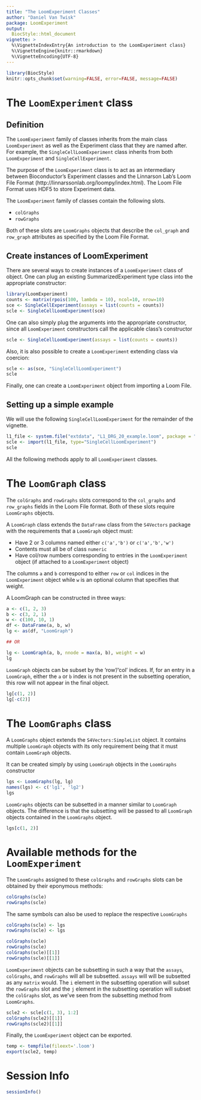```yaml
---
title: "The LoomExperiment Classes"
author: "Daniel Van Twisk"
package: LoomExperiment
output:
  BiocStyle::html_document
vignette: >
  %\VignetteIndexEntry{An introduction to the LoomExperiment class}
  %\VignetteEngine{knitr::rmarkdown}
  %\VignetteEncoding{UTF-8}
---
```


```r
library(BiocStyle)
knitr::opts_chunk$set(warning=FALSE, error=FALSE, message=FALSE)
```

# The `LoomExperiment` class

## Definition

The `LoomExperiment` family of classes inherits from the main class `LoomExperiment` as well as the Experiment class that they are named after. For example, the `SingleCellLoomExperiment` class inherits from both `LoomExperiment` and `SingleCellExperiment`.

The purpose of the `LoomExperiment` class is to act as an intermediary between Bioconductor's Experiment classes and the Linnarson Lab's Loom File Format (http://linnarssonlab.org/loompy/index.html).  The Loom File Format uses HDF5 to store Experiment data.

The `LoomExperiment` family of classes contain the following slots.

* `colGraphs`
* `rowGraphs`

Both of these slots are `LoomGraphs` objects that describe the `col_graph` and `row_graph` attributes as specified by the Loom File Format.

## Create instances of LoomExperiment

There are several  ways to create instances of a `LoomExperiment` class of object.  One can plug an existing SummarizedExperiment type class into the appropriate constructor:

```r
library(LoomExperiment)
counts <- matrix(rpois(100, lambda = 10), ncol=10, nrow=10)
sce <- SingleCellExperiment(assays = list(counts = counts))
scle <- SingleCellLoomExperiment(sce)
```

One can also simply plug the arguments into the appropriate constructor, since all `LoomExperiment` constructors call the applicable class's constructor

```r
scle <- SingleCellLoomExperiment(assays = list(counts = counts))
```

Also, it is also possible to create a `LoomExperiment` extending class via coercion:

```r
scle <- as(sce, "SingleCellLoomExperiment")
scle
```

Finally, one can create a `LoomExperiment` object from importing a Loom File.

## Setting up a simple example

We will use the following `SingleCellLoomExperiment` for the remainder of the vignette.

```r
l1_file <- system.file("extdata", "L1_DRG_20_example.loom", package = "LoomExperiment")
scle <- import(l1_file, type="SingleCellLoomExperiment")
scle
```

All the following methods apply to all `LoomExperiment` classes.

# The `LoomGraph` class

The `colGraphs` and `rowGraphs` slots correspond to the `col_graphs` and `row_graphs` fields in the Loom File format.  Both of these slots require `LoomGraphs` objects.

A `LoomGraph` class extends the `DataFrame` class from the `S4Vectors` package with the requirements that a `LoomGraph` object must:

* Have 2 or 3 columns named either `c('a','b')` or `c('a','b','w')`
* Contents must all be of class `numeric`
* Have col/row numbers corresponding to entries in the `LoomExperiment` object (if attached to a `LoomExperiment` object)

The columns `a` and `b` correspond to either `row` or `col` indices in the `LoomExperiment` object while `w` is an optional column that specifies that weight.

A LoomGraph can be constructed in three ways:

```r
a <- c(1, 2, 3)
b <- c(3, 2, 1)
w <- c(100, 10, 1)
df <- DataFrame(a, b, w)
lg <- as(df, "LoomGraph")

## OR

lg <- LoomGraph(a, b, nnode = max(a, b), weight = w)
lg
```

`LoomGraph` objects can be subset by the 'row'/'col' indices.  If, for an entry in a `LoomGraph`, either the `a` or `b` index is not present in the subsetting operation, this row will not appear in the final object.

```r
lg[c(1, 2)]
lg[-c(2)]
```

# The `LoomGraphs` class

A `LoomGraphs` object extends the `S4Vectors:SimpleList` object.  It contains multiple `LoomGraph` objects with its only requirement being that it must contain `LoomGraph` objects.

It can be created simply by using `LoomGraph` objects in the `LoomGraphs` constructor

```r
lgs <- LoomGraphs(lg, lg)
names(lgs) <- c('lg1', 'lg2')
lgs
```

`LoomGraphs` objects can be subsetted in a manner similar to `LoomGraph` objects.  The difference is that the subsetting will be passed to all `LoomGraph` objects contained in the `LoomGraphs` object.

```r
lgs[c(1, 2)]
```

# Available methods for the `LoomExperiment` 

The `LoomGraphs` assigned to these `colGraphs` and `rowGraphs` slots can be obtained by their eponymous methods:

```r
colGraphs(scle)
rowGraphs(scle)
```

The same symbols can also be used to replace the respective `LoomGraphs`

```r
colGraphs(scle) <- lgs
rowGraphs(scle) <- lgs

colGraphs(scle)
rowGraphs(scle)
colGraphs(scle)[[1]]
rowGraphs(scle)[[1]]
```

`LoomExperiment` objects can be subsetting in such a way that the `assays`, `colGraphs`, and `rowGraphs` will all be subsetted.  `assays` will will be subsetted as any `matrix` would.  The `i` element in the subsetting operation will subset the `rowGraphs` slot and the `j` element in the subsetting operation will subset the `colGraphs` slot, as we've seen from the subsetting method from `LoomGraphs`.

```r
scle2 <- scle[c(1, 3), 1:2]
colGraphs(scle2)[[1]]
rowGraphs(scle2)[[1]]
```

Finally, the `LoomExperiment` object can be exported.
```r
temp <- tempfile(fileext='.loom')
export(scle2, temp)
```

# Session Info

```r
sessionInfo()
```
